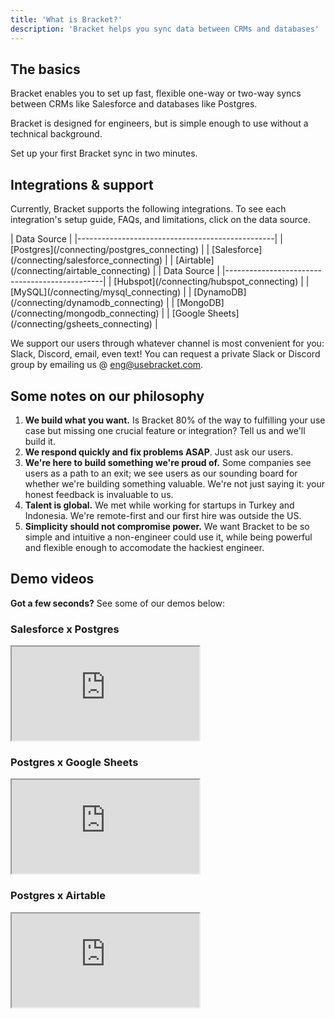 ```yaml
---
title: 'What is Bracket?'
description: 'Bracket helps you sync data between CRMs and databases'
---
```


## The basics

Bracket enables you to set up fast, flexible one-way or two-way syncs between CRMs like Salesforce and databases like Postgres.

Bracket is designed for engineers, but is simple enough to use without a technical background.

<Card title="Get started here" icon="link" href="/quickstart">
  Set up your first Bracket sync in two minutes.
</Card>

## Integrations & support

Currently, Bracket supports the following integrations. To see each integration's setup guide, FAQs, and limitations, click on the data source.

<Tabs>
  <Tab title="Live">
| Data Source                                     |
|-------------------------------------------------|
| [Postgres](/connecting/postgres_connecting)     |
| [Salesforce](/connecting/salesforce_connecting) |
| [Airtable](/connecting/airtable_connecting)     |
  </Tab>
  <Tab title="Public beta">
| Data Source                                   |
|-----------------------------------------------|
| [Hubspot](/connecting/hubspot_connecting)     |
| [MySQL](/connecting/mysql_connecting)         |
| [DynamoDB](/connecting/dynamodb_connecting)   |
| [MongoDB](/connecting/mongodb_connecting)    |
| [Google Sheets](/connecting/gsheets_connecting) |
  </Tab>
</Tabs>


We support our users through whatever channel is most convenient for you: Slack, Discord, email, even text! You can request a private Slack or Discord group by emailing us @ eng@usebracket.com.

## Some notes on our philosophy

1. **We build what you want.** Is Bracket 80% of the way to fulfilling your use case but missing one crucial feature or integration? Tell us and we'll build it.
2. **We respond quickly and fix problems ASAP**. Just ask our users.
3. **We're here to build something we're proud of.** Some companies see users as a path to an exit; we see users as our sounding board for whether we're building something valuable. We're not just saying it: your honest feedback is invaluable to us.
4. **Talent is global.** We met while working for startups in Turkey and Indonesia. We're remote-first and our first hire was outside the US.
5. **Simplicity should not compromise power.** We want Bracket to be so simple and intuitive a non-engineer could use it, while being powerful and flexible enough to accomodate the hackiest engineer.

## Demo videos

**Got a few seconds?** See some of our demos below:

### Salesforce x Postgres

<Example resizable>
  <iframe
    class="w-full aspect-video rounded-lg shadow-lg"
    src="https://www.youtube.com/embed/sRkaAa667T0?si=yIGCwxHtinj6piRb"
  ></iframe>
</Example>

### Postgres x Google Sheets

<Example resizable>
  <iframe
    class="w-full aspect-video rounded-lg shadow-lg"
    src="https://www.youtube.com/embed/8_BUNTZ2khc?si=kSMgXYMgPlxzRJ3Q"
  ></iframe>
</Example>

### Postgres x Airtable

<Example resizable>
  <iframe
    class="w-full aspect-video rounded-lg shadow-lg"
    src="https://www.youtube.com/embed/Fv4QD7JMYqY?si=pstCwC6DXA4imGrb"
  ></iframe>
</Example>